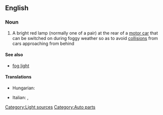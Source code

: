 ==English==

===Noun===
{{en-noun|sg=[[fog]] [[lamp]]}}

# {{automotive}} A bright red lamp (normally one of a pair) at the rear of a [[motor car]] that can be switched on during foggy weather so as to avoid [[collision]]s from cars approaching from behind

====See also====
* [[fog light]]

====Translations====
{{trans-top|a bright red lamp at the rear of a motor car}}
* Hungarian: {{t-|hu|ködlámpa}}
{{trans-mid}}
* Italian: {{t-|it|antinebbia|m}}, {{t-|it|fendinebbia|m}}
{{trans-bottom}}

[[Category:Light sources]]
[[Category:Auto parts]]